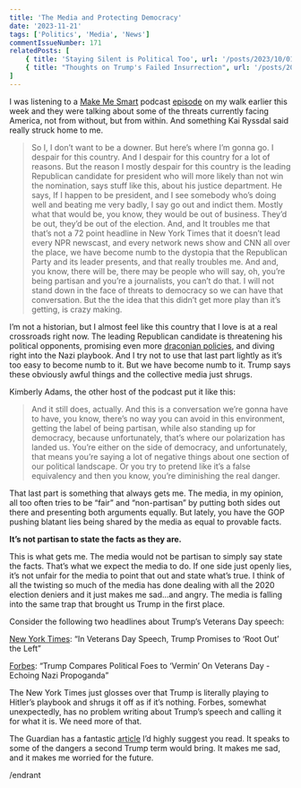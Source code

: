 ```yaml
---
title: 'The Media and Protecting Democracy'
date: '2023-11-21'
tags: ['Politics', 'Media', 'News']
commentIssueNumber: 171
relatedPosts: [
    { title: 'Staying Silent is Political Too', url: '/posts/2023/10/01/staying-silent-is-political-too'},
    { title: "Thoughts on Trump's Failed Insurrection", url: '/posts/2021/01/07/thoughts-on-trumps-failed-insurrection'}
]
---
```


I was listening to a [Make Me Smart](https://www.marketplace.org/shows/make-me-smart/) podcast [episode](https://www.marketplace.org/shows/make-me-smart/polarization-partisanship-and-threats-to-democracy/) on my walk earlier this week and they were talking about some of the threats currently facing America, not from without, but from within. And something Kai Ryssdal said really struck home to me.

> So I, I don’t want to be a downer. But here’s where I’m gonna go. I despair for this country. And I despair for this country for a lot of reasons. But the reason I mostly despair for this country is the leading Republican candidate for president who will more likely than not win the nomination, says stuff like this, about his justice department. He says, If I happen to be president, and I see somebody who’s doing well and beating me very badly, I say go out and indict them. Mostly what that would be, you know, they would be out of business. They’d be out, they’d be out of the election. And, and It troubles me that that’s not a 72 point headline in New York Times that it doesn’t lead every NPR newscast, and every network news show and CNN all over the place, we have become numb to the dystopia that the Republican Party and its leader presents, and that really troubles me. And and, you know, there will be, there may be people who will say, oh, you’re being partisan and you’re a journalists, you can’t do that. I will not stand down in the face of threats to democracy so we can have that conversation. But the the idea that this didn’t get more play than it’s getting, is crazy making.

I’m not a historian, but I almost feel like this country that I love is at a real crossroads right now. The leading Republican candidate is threatening his political opponents, promising even more [draconian policies](https://www.nytimes.com/2023/11/11/us/politics/trump-2025-immigration-agenda.html?smid=nytcore-ios-share), and diving right into the Nazi playbook. And I try not to use that last part lightly as it’s too easy to become numb to it. But we have become numb to it. Trump says these obviously awful things and the collective media just shrugs.

Kimberly Adams, the other host of the podcast put it like this:

> And it still does, actually. And this is a conversation we’re gonna have to have, you know, there’s no way you can avoid in this environment, getting the label of being partisan, while also standing up for democracy, because unfortunately, that’s where our polarization has landed us. You’re either on the side of democracy, and unfortunately, that means you’re saying a lot of negative things about one section of our political landscape. Or you try to pretend like it’s a false equivalency and then you know, you’re diminishing the real danger.

That last part is something that always gets me. The media, in my opinion, all too often tries to be “fair” and “non-partisan” by putting both sides out there and presenting both arguments equally. But lately, you have the GOP pushing blatant lies being shared by the media as equal to provable facts.

**It’s not partisan to state the facts as they are.**

This is what gets me. The media would not be partisan to simply say state the facts. That’s what we expect the media to do. If one side just openly lies, it’s not unfair for the media to point that out and state what’s true. I think of all the twisting so much of the media has done dealing with all the 2020 election deniers and it just makes me sad...and angry. The media is falling into the same trap that brought us Trump in the first place.

Consider the following two headlines about Trump’s Veterans Day speech:

[New York Times](https://www.nytimes.com/2023/11/11/us/politics/trump-new-hampshire-veterans.html): “In Veterans Day Speech, Trump Promises to ‘Root Out’ the Left”

[Forbes](https://www.forbes.com/sites/saradorn/2023/11/12/trump-compares-political-foes-to-vermin-on-veterans-day-echoing-nazi-propaganda/?sh=7754c8387229): “Trump Compares Political Foes to ‘Vermin’ On Veterans Day - Echoing Nazi Propoganda”

The New York Times just glosses over that Trump is literally playing to Hitler’s playbook and shrugs it off as if it’s nothing. Forbes, somewhat unexpectedly, has no problem writing about Trump’s speech and calling it for what it is. We need more of that.

The Guardian has a fantastic [article](https://www.theguardian.com/commentisfree/2023/nov/09/trump-president-democracy-threat-media-journalism?CMP=Share_iOSApp_Other) I’d highly suggest you read. It speaks to some of the dangers a second Trump term would bring. It makes me sad, and it makes me worried for the future.

/endrant